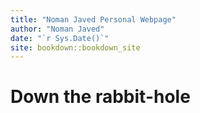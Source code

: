 ```yaml
--- 
title: "Noman Javed Personal Webpage"
author: "Noman Javed"
date: "`r Sys.Date()`"
site: bookdown::bookdown_site
---
```


# Down the rabbit-hole

